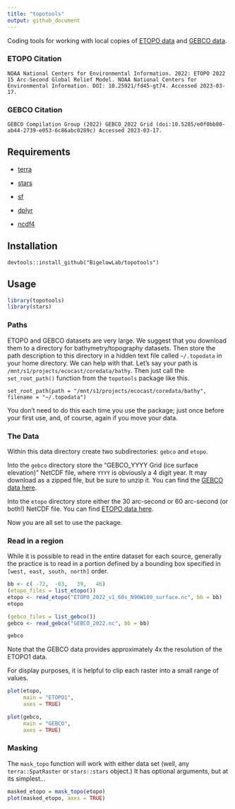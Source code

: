 ```yaml
---
title: "topotools"
output: github_document
---
```


Coding tools for working with local copies of [ETOPO data](https://www.ncei.noaa.gov/products/etopo-global-relief-model) and [GEBCO data](https://www.gebco.net/data_and_products/gridded_bathymetry_data/#global).

### ETOPO Citation
```
NOAA National Centers for Environmental Information. 2022: ETOPO 2022 15 Arc-Second Global Relief Model. NOAA National Centers for Environmental Information. DOI: 10.25921/fd45-gt74. Accessed 2023-03-17.
```

### GEBCO Citation
```
GEBCO Compilation Group (2022) GEBCO_2022 Grid (doi:10.5285/e0f0bb80-ab44-2739-e053-6c86abc0289c) Accessed 2023-03-17.
```

## Requirements

+ [terra](https://CRAN.R-project.org/package=terra)

+ [stars](https://CRAN.R-project.org/package=stars)

+ [sf](https://CRAN.R-project.org/package=sf)

+ [dplyr](https://CRAN.R-project.org/package=dplyr)

+ [ncdf4](https://CRAN.R-project.org/package=ncdf4)

## Installation

```
devtools::install_github("BigelowLab/topotools")
```

## Usage

```r
library(topotools)
library(stars)
```

### Paths

ETOPO and GEBCO datasets are very large.  We suggest that you download them to a directory for bathymetry/topography datasets. Then store the path description to this directory in a hidden text file called `~/.topodata` in your home directory.  We can help with that.  Let's say your path is `/mnt/s1/projects/ecocast/coredata/bathy`.  Then just call the `set_root_path()` function from the `topotools` package like this.

```
set_root_path(path = "/mnt/s1/projects/ecocast/coredata/bathy", filename = "~/.topodata")
```

You don't need to do this each time you use the package; just once before your first use, and, of course, again if you move your data.

### The Data

Within this data directory create two subdirectories: `gebco` and `etopo`. 

Into the `gebco` directory store the "GEBCO_YYYY Grid
(ice surface elevation)" NetCDF file, where `YYYY` is obviously a 4 digit year.  It may download as a zipped file, but be sure to unzip it. You can find the [GEBCO data here](https://www.gebco.net/data_and_products/gridded_bathymetry_data/#global).

Into the `etopo` directory store either the 30 arc-second or 60 arc-second (or both!) NetCDF file. You can find [ETOPO data here](https://www.ncei.noaa.gov/products/etopo-global-relief-model).

Now you are all set to use the package. 

### Read in a region

While it is possible to read in the entire dataset for each source, generally the practice is to read in a portion defined by a bounding box specified in `[west, east, south, north]` order.

```r
bb <- c( -72,  -63,   39,   46)
(etopo_files = list_etopo())
etopo <- read_etopo("ETOPO_2022_v1_60s_N90W180_surface.nc", bb = bb)
etopo
```

```r
(gebco_files = list_gebco())
gebco <- read_gebco("GEBCO_2022.nc", bb = bb)

gebco
```

Note that the GEBCO data provides approximately 4x the resolution of the ETOPO1 data.

For display purposes, it is helpful to clip each raster into a small range of values.

```r
plot(etopo, 
     main = "ETOPO1",
     axes = TRUE)
```

```r
plot(gebco, 
     main = "GEBCO", 
     axes = TRUE)
```


### Masking

The `mask_topo` function will work with either data set (well, any `terra::SpatRaster` or `stars::stars` object.) It has optional arguments, but at its simplest...

```r
masked_etopo = mask_topo(etopo)
plot(masked_etopo, axes = TRUE)
```
